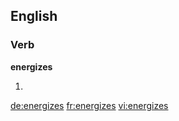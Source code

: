 ==English==

===Verb===
'''energizes'''

# {{third-person singular of|energize}}

[[de:energizes]]
[[fr:energizes]]
[[vi:energizes]]